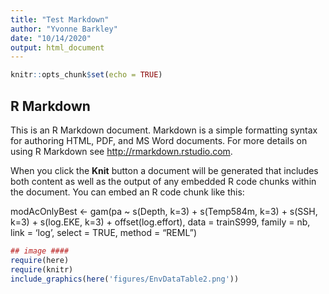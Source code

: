```yaml
---
title: "Test Markdown"
author: "Yvonne Barkley"
date: "10/14/2020"
output: html_document
---
```


```r
knitr::opts_chunk$set(echo = TRUE)
```

## R Markdown

This is an R Markdown document. Markdown is a simple formatting syntax for authoring HTML, PDF, and MS Word documents. For more details on using R Markdown see <http://rmarkdown.rstudio.com>.

When you click the **Knit** button a document will be generated that includes both content as well as the output of any embedded R code chunks within the document. You can embed an R code chunk like this:

modAcOnlyBest <- gam(pa ~ s(Depth, k=3) + s(Temp584m, k=3) + s(SSH, k=3) + s(log.EKE, k=3) + offset(log.effort), data = trainS999, family = nb, link = 'log', select = TRUE, method = "REML")

```r
## image ####
require(here)
require(knitr)
include_graphics(here('figures/EnvDataTable2.png'))
```
